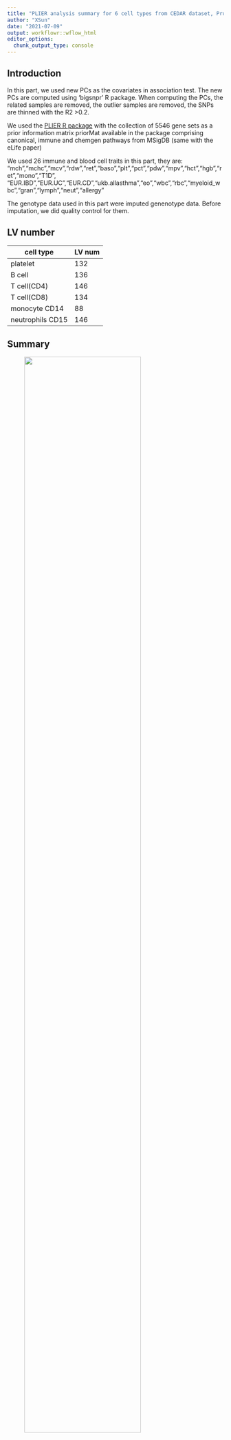 ```yaml
---
title: "PLIER analysis summary for 6 cell types from CEDAR dataset, Pruned PCs"
author: "XSun"
date: "2021-07-09"
output: workflowr::wflow_html
editor_options:
  chunk_output_type: console
---
```


## Introduction

In this part, we used new PCs as the covariates in association test. The new PCs are computed using 'bigsnpr' R package. When computing the PCs, the related samples are removed, the outlier samples are removed, the SNPs are thinned with the R2 >0.2.

We used the [PLIER R package](https://github.com/wgmao/PLIER) with the collection of 5546 gene sets as a prior information matrix priorMat available in the package comprising canonical, immune and chemgen pathways from MSigDB (same with the eLife paper)

We used 26 immune and blood cell traits in this part, they are: "mch","mchc","mcv","rdw","ret","baso","plt","pct","pdw","mpv","hct","hgb","ret","mono","T1D", "EUR.IBD","EUR.UC","EUR.CD","ukb.allasthma","eo","wbc","rbc","myeloid_wbc","gran","lymph","neut","allergy"

The genotype data used in this part were imputed genenotype data. Before imputation, we did quality control for them.

## **LV number** 

| cell type      | LV num |
|----------------|--------|
| platelet       | 132    |
| B cell         | 136    |
| T cell(CD4)    | 146    |
| T cell(CD8)    | 134    |
| monocyte CD14  | 88     |
| neutrophils CD15 | 146    |

## **Summary** 

<figure class="half">
    <img src="https://github.com/xsun1229/factor_analysis/raw/master/output/CEDAR_cell_sum_plier_qc_pruned.png" width="80%">
</figure>

## **Detailed results for 6 cell types**

### neutrophils CD15

#### Histogram to show the number of SNPs that each pair contains

<figure class="half">
    <img src="https://github.com/xsun1229/factor_analysis/raw/master/output/snp_count_cd15_cedar_qc_pruned.jpeg" width="80%">
</figure>

#### effectsize fitting summary 

```r
sum <- read.table("/project2/xinhe/xsun/website/factor_analysis/output/simple_sum_pcs_reg_5_d1k_cd15_cedar_qc_pruned.txt",header = T)
DT::datatable(sum, options = list(pageLength =5))
```


#### Checking the reverse causality

**The suffix "_reverse" are the results for traits -> LV (using all candidate SNPs after LD Clumping), the suffix "_rremove" are the results for traits -> LV (using all candidate SNPs after LD Clumping but remove the SNPs have fdr < 0.2)**

```r
load("/project2/xinhe/xsun/website/factor_analysis/output/mbe_plier_cd15_cedar_qc_pruned.rdata")
DT::datatable(sum, options = list(pageLength =5))
```


### B cell

#### Histogram to show the number of SNPs that each pair contains

<figure class="half">
    <img src="https://github.com/xsun1229/factor_analysis/raw/master/output/snp_count_bcell_cedar_qc_pruned.jpeg" width="80%">
</figure>


#### effectsize fitting summary 

```r
sum <- read.table("/project2/xinhe/xsun/website/factor_analysis/output/simple_sum_pcs_reg_5_d1k_bcell_cedar_qc_pruned.txt",header = T)
DT::datatable(sum, options = list(pageLength =5))
```


#### Checking the reverse causality

**The suffix "_reverse" are the results for traits -> LV (using all candidate SNPs after LD Clumping), the suffix "_rremove" are the results for traits -> LV (using all candidate SNPs after LD Clumping but remove the SNPs have fdr < 0.2)**

```r
load("/project2/xinhe/xsun/website/factor_analysis/output/mbe_plier_bcell_cedar_qc_pruned.rdata")
DT::datatable(sum, options = list(pageLength =5))
```


### T cell(CD8)

#### Histogram to show the number of SNPs that each pair contains

<figure class="half">
    <img src="https://github.com/xsun1229/factor_analysis/raw/master/output/snp_count_thy_cedar_qc_pruned.jpeg" width="80%">
</figure>


#### effectsize fitting summary 

```r
sum <- read.table("/project2/xinhe/xsun/website/factor_analysis/output/simple_sum_pcs_reg_5_d1k_thy_cedar_qc_pruned.txt",header = T)
DT::datatable(sum, options = list(pageLength =5))
```


#### Checking the reverse causality

**The suffix "_reverse" are the results for traits -> LV (using all candidate SNPs after LD Clumping), the suffix "_rremove" are the results for traits -> LV (using all candidate SNPs after LD Clumping but remove the SNPs have fdr < 0.2)**

```r
load("/project2/xinhe/xsun/website/factor_analysis/output/mbe_plier_thy_cedar_qc_pruned.rdata")
DT::datatable(sum, options = list(pageLength =5))
```

### T cell(CD4)

#### Histogram to show the number of SNPs that each pair contains

<figure class="half">
    <img src="https://github.com/xsun1229/factor_analysis/raw/master/output/snp_count_tcell_cedar_qc_pruned.jpeg" width="80%">
</figure>


#### effectsize fitting summary 

```r
sum <- read.table("/project2/xinhe/xsun/website/factor_analysis/output/simple_sum_pcs_reg_5_d1k_tcell_cedar_qc_pruned.txt",header = T)
DT::datatable(sum, options = list(pageLength =5))
```


#### Checking the reverse causality

**The suffix "_reverse" are the results for traits -> LV (using all candidate SNPs after LD Clumping), the suffix "_rremove" are the results for traits -> LV (using all candidate SNPs after LD Clumping but remove the SNPs have fdr < 0.2)**

```r
load("/project2/xinhe/xsun/website/factor_analysis/output/mbe_tcell_plier_cedar_qc_pruned.rdata")
DT::datatable(sum, options = list(pageLength =5))
```


### platelet

#### Histogram to show the number of SNPs that each pair contains

<figure class="half">
    <img src="https://github.com/xsun1229/factor_analysis/raw/master/output/snp_count_plt_cedar_qc_pruned.jpeg" width="80%">
</figure>


#### effectsize fitting summary 

```r
sum <- read.table("/project2/xinhe/xsun/website/factor_analysis/output/simple_sum_pcs_reg_5_d1k_plt_cedar_qc_pruned.txt",header = T)
DT::datatable(sum, options = list(pageLength =5))
```


#### Checking the reverse causality

**The suffix "_reverse" are the results for traits -> LV (using all candidate SNPs after LD Clumping), the suffix "_rremove" are the results for traits -> LV (using all candidate SNPs after LD Clumping but remove the SNPs have fdr < 0.2)**

```r
load("/project2/xinhe/xsun/website/factor_analysis/output/mbe_plier_plt_cedar_qc_pruned.rdata")
DT::datatable(sum, options = list(pageLength =5))
```

### monocyte CD14

#### Histogram to show the number of SNPs that each pair contains

<figure class="half">
    <img src="https://github.com/xsun1229/factor_analysis/raw/master/output/snp_count_cd14_cedar_qc_pruned.jpeg" width="80%">
</figure>


#### effectsize fitting summary 

```r
sum <- read.table("/project2/xinhe/xsun/website/factor_analysis/output/simple_sum_pcs_reg_5_d1k_cd14_cedar_qc_pruned.txt",header = T)
DT::datatable(sum, options = list(pageLength =5))
```


#### Checking the reverse causality

**The suffix "_reverse" are the results for traits -> LV (using all candidate SNPs after LD Clumping), the suffix "_rremove" are the results for traits -> LV (using all candidate SNPs after LD Clumping but remove the SNPs have fdr < 0.2)**

```r
load("/project2/xinhe/xsun/website/factor_analysis/output/mbe_plier_cd14_cedar_qc_pruned.rdata")
DT::datatable(sum, options = list(pageLength =5))
```
